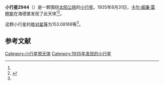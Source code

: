 {{Infobox planet
| bgcolour = #FFFFC0
| name = 2944 Peyo
| symbol = 
| image = 
| caption = 
| discovery = yes
| discovery_ref = 
| discoverer = [[卡尔·威廉·雷睦斯|卡尔·威廉·雷睦斯]]
| discovery_site = [[海德堡|海德堡]] 
| discovered = 1935年8月31日
| designations = yes
| mp_name = 
| named_after = 
| alt_names = 1935 QF/ 1969 MA / 1982 NA
| mp_category = [[主带小行星|主带小行星]]
| orbit_ref = <ref name="a">[http://ssd.jpl.nasa.gov/sbdb.cgi?sstr=2944 2944 Peyo] {{Wayback|url=http://ssd.jpl.nasa.gov/sbdb.cgi?sstr=2944 |date=20200820023056 }}，小行星數據庫瀏覽器（JPL Small-Body Database Browser）－[[美国国家航空航天局|美国国家航空航天局]]喷气推进实验室</ref>
| epoch = 2456400.5 (2013年4月18日更新)
| aphelion = {{convert|3.0841925|AU|km|3|abbr=on|lk=out}}
| perihelion = {{convert|2.2146407|AU|km|3|abbr=on}}
| semimajor = {{convert|2.6494166|AU|km|3|abbr=on}}
| eccentricity = 0.1641025
| period = 1575.156905 [[日|日]]<br />4.31[[儒略年|儒略年]]
| avg_speed = 
| inclination = 10.64716
| asc_node = 194.86410
| mean_anomaly = 
| arg_peri = 153.08169
| satellites = 
| physical_characteristics = yes
| dimensions = 
| mass = 
| density = 
| surface_grav = 
| escape_velocity = 
| sidereal_day = 
| axial_tilt = 
| pole_ecliptic_lat = 
| pole_ecliptic_lon = 
| albedo = 
| temperatures= 
| temp_name1 = 
| mean_temp_1 = 
| max_temp_1 = 
| temp_name2 = 
| max_temp_2 = 
| spectral_type = 
| abs_magnitude = 153.08169
}}

'''小行星2944'''（{{lang-en|2944 Peyo}}）是一颗围绕[[太阳|太阳]][[公转|公转]]的[[小行星|小行星]]。1935年8月31日，[[卡尔·威廉·雷睦斯|卡尔·威廉·雷睦斯]]在海德堡发现了此天体<ref name="a" /><ref>{{cite news|title=小行星列表|url=http://cfa-www.harvard.edu/iau/lists/NumberedMPs.txt|accessdate=2013-07-08|newspaper=哈佛大学|archive-date=2008-05-17|archive-url=https://web.archive.org/web/20080517010638/http://cfa-www.harvard.edu/iau/lists/NumberedMPs.txt|dead-url=no}}</ref>。

这颗小行星的[[绝对星等|绝对星等]]为153.08169等<ref name="a" />。

==参考文献==
{{reflist}}
{{Minor Planet Number|[[小行星2943|小行星2943]]|[[小行星2945|小行星2945]]}}

{{小天体}}

[[Category:小行星带天体|Category:小行星带天体]]
[[Category:1935年发现的小行星|Category:1935年发现的小行星]]

{{asteroid-stub}}